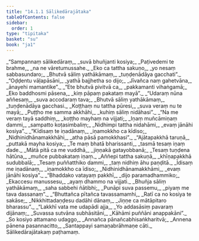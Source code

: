 ```yaml
---
title: "14.1.1 Sālikedārajātaka"
tableOfContents: false
sidebar:
  order: 1
type: "tipitaka"
basket: "su"
book: "ja1"
---
```



<DynamicBreadcrumb />

<Division number="1" book="ja1">

<Paragraph number="2548" type="verses" book="ja1">
_“Sampannaṃ sālikedāraṃ,_  
_suvā bhuñjanti kosiya;_  
_Paṭivedemi te brahme,_  
_na ne vāretumussahe._  

</Paragraph>

</Division>
<Division number="2" book="ja1">

<Paragraph number="2549" type="verses" book="ja1">
_Eko ca tattha sakuṇo,_  
_yo nesaṃ sabbasundaro;_  
_Bhutvā sāliṃ yathākāmaṃ,_  
_tuṇḍenādāya gacchati”._  

</Paragraph>

</Division>
<Division number="3" book="ja1">

<Paragraph number="2550" type="verses" book="ja1">
_“Oḍḍentu vāḷapāsāni,_  
_yathā bajjhetha so dijo;_  
_Jīvañca naṃ gahetvāna,_  
_ānayehi mamantike”._  

</Paragraph>

</Division>
<Division number="4" book="ja1">

<Paragraph number="2551" type="verses" book="ja1">
_“Ete bhutvā pivitvā ca,_  
_pakkamanti vihaṅgamā;_  
_Eko baddhosmi pāsena,_  
_kiṃ pāpaṃ pakataṃ mayā”._  

</Paragraph>

</Division>
<Division number="5" book="ja1">

<Paragraph number="2552" type="verses" book="ja1">
_“Udaraṃ nūna aññesaṃ,_  
_suva accodaraṃ tava;_  
_Bhutvā sāliṃ yathākāmaṃ,_  
_tuṇḍenādāya gacchasi._  

</Paragraph>

</Division>
<Division number="6" book="ja1">

<Paragraph number="2553" type="verses" book="ja1">
_Koṭṭhaṃ nu tattha pūresi,_  
_suva veraṃ nu te mayā;_  
_Puṭṭho me samma akkhāhi,_  
_kuhiṃ sāliṃ nidāhasi”._  

</Paragraph>

</Division>
<Division number="7" book="ja1">

<Paragraph number="2554" type="verses" book="ja1">
_“Na me veraṃ tayā saddhiṃ,_  
_koṭṭho mayhaṃ na vijjati;_  
_Iṇaṃ muñcāmiṇaṃ dammi,_  
_sampatto koṭasimbaliṃ;_  
_Nidhimpi tattha nidahāmi,_  
_evaṃ jānāhi kosiya”._  

</Paragraph>

</Division>
<Division number="8" book="ja1">

<Paragraph number="2555" type="verses" book="ja1">
_“Kīdisaṃ te iṇadānaṃ,_  
_iṇamokkho ca kīdiso;_  
_Nidhinidhānamakkhāhi,_  
_atha pāsā pamokkhasi”._  

</Paragraph>

</Division>
<Division number="9" book="ja1">

<Paragraph number="2556" type="verses" book="ja1">
_“Ajātapakkhā taruṇā,_  
_puttakā mayha kosiya;_  
_Te maṃ bhatā bharissanti,_  
_tasmā tesaṃ iṇaṃ dade._  

</Paragraph>

</Division>
<Division number="10" book="ja1">

<Paragraph number="2557" type="verses" book="ja1">
_Mātā pitā ca me vuddhā,_  
_jiṇṇakā gatayobbanā;_  
_Tesaṃ tuṇḍena hātūna,_  
_muñce pubbakataṃ iṇaṃ._  

</Paragraph>

</Division>
<Division number="11" book="ja1">

<Paragraph number="2558" type="verses" book="ja1">
_Aññepi tattha sakuṇā,_  
_khīṇapakkhā sudubbalā;_  
_Tesaṃ puññatthiko dammi,_  
_taṃ nidhiṃ āhu paṇḍitā._  

</Paragraph>

</Division>
<Division number="12" book="ja1">

<Paragraph number="2559" type="verses" book="ja1">
_Īdisaṃ me iṇadānaṃ,_  
_iṇamokkho ca īdiso;_  
_Nidhinidhānamakkhāmi,_  
_evaṃ jānāhi kosiya”._  

</Paragraph>

</Division>
<Division number="13" book="ja1">

<Paragraph number="2560" type="verses" book="ja1">
_“Bhaddako vatayaṃ pakkhī,_  
_dijo paramadhammiko;_  
_Ekaccesu manussesu,_  
_ayaṃ dhammo na vijjati._  

</Paragraph>

</Division>
<Division number="14" book="ja1">

<Paragraph number="2561" type="verses" book="ja1">
_Bhuñja sāliṃ yathākāmaṃ,_  
_saha sabbehi ñātibhi;_  
_Punāpi suva passemu,_  
_piyaṃ me tava dassanaṃ”._  

</Paragraph>

</Division>
<Division number="15" book="ja1">

<Paragraph number="2562" type="verses" book="ja1">
_“Bhuttañca pītañca tavassamamhi,_  
_Ratī ca no kosiya te sakāse;_  
_Nikkhittadaṇḍesu dadāhi dānaṃ,_  
_Jiṇṇe ca mātāpitaro bharassu”._  

</Paragraph>

</Division>
<Division number="16" book="ja1">

<Paragraph number="2563" type="verses" book="ja1">
_“Lakkhī vata me udapādi ajja,_  
_Yo addasāsiṃ pavaraṃ dijānaṃ;_  
_Suvassa sutvāna subhāsitāni,_  
_Kāhāmi puññāni anappakāni”._  

</Paragraph>

</Division>
<Division number="17" book="ja1">

<Paragraph number="2564" type="verses" book="ja1">
_So kosiyo attamano udaggo,_  
_Annañca pānañcabhisaṅkharitvā;_  
_Annena pānena pasannacitto,_  
_Santappayi samaṇabrāhmaṇe cāti._  


</Paragraph>
</Division>

<Paragraph number="2565" type="center" book="ja1">
Sālikedārajātakaṃ paṭhamaṃ.
</Paragraph>